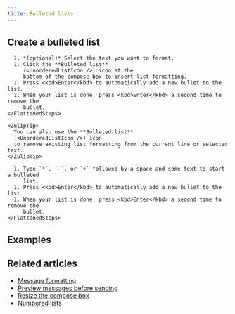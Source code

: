 ```yaml
---
title: Bulleted lists
---
```



<BulletedListsIntro />

## Create a bulleted list

<Tabs>
  <TabItem label="Via compose box button">
    <FlattenedSteps>
      <StartComposing />

      1. *(optional)* Select the text you want to format.
      1. Click the **Bulleted list**
         (<UnorderedListIcon />) icon at the
         bottom of the compose box to insert list formatting.
      1. Press <kbd>Enter</kbd> to automatically add a new bullet to the list.
      1. When your list is done, press <kbd>Enter</kbd> a second time to remove the
         bullet.
    </FlattenedSteps>

    <ZulipTip>
      You can also use the **Bulleted list**
      (<UnorderedListIcon />) icon
      to remove existing list formatting from the current line or selected text.
    </ZulipTip>
  </TabItem>

  <TabItem label="Via Markdown">
    <FlattenedSteps>
      <StartComposing />

      1. Type `*`, `-`, or `+` followed by a space and some text to start a bulleted
         list.
      1. Press <kbd>Enter</kbd> to automatically add a new bullet to the list.
      1. When your list is done, press <kbd>Enter</kbd> a second time to remove the
         bullet.
    </FlattenedSteps>
  </TabItem>
</Tabs>

## Examples

<BulletedListsExamples />

## Related articles

* [Message formatting](/help/format-your-message-using-markdown)
* [Preview messages before sending](/help/preview-your-message-before-sending)
* [Resize the compose box](/help/resize-the-compose-box)
* [Numbered lists](/help/numbered-lists)
